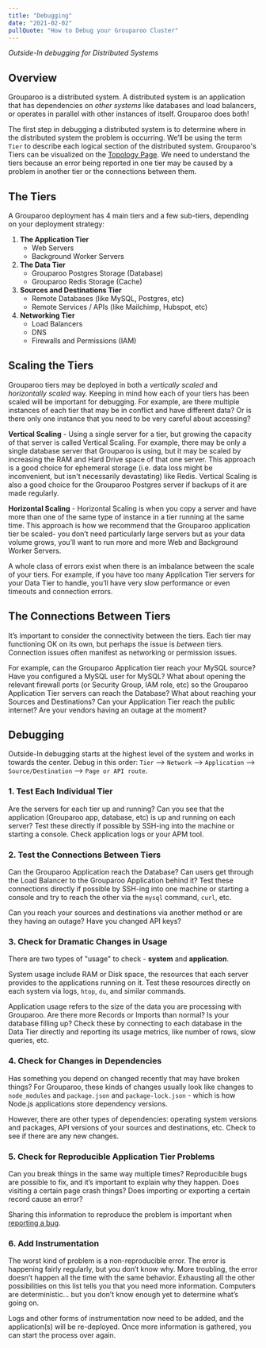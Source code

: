 ```yaml
---
title: "Debugging"
date: "2021-02-02"
pullQuote: "How to Debug your Grouparoo Cluster"
---
```


_Outside-In debugging for Distributed Systems_

## Overview

Grouparoo is a distributed system. A distributed system is an application that has dependencies on _other systems_ like databases and load balancers, or operates in parallel with other instances of itself. Grouparoo does both!

The first step in debugging a distributed system is to determine where in the distributed system the problem is occurring. We’ll be using the term `Tier` to describe each logical section of the distributed system. Grouparoo's Tiers can be visualized on the [Topology Page](/docs/support/network). We need to understand the tiers because an error being reported in one tier may be caused by a problem in another tier or the connections between them.

## The Tiers

A Grouparoo deployment has 4 main tiers and a few sub-tiers, depending on your deployment strategy:

1. **The Application Tier**
   - Web Servers
   - Background Worker Servers
2. **The Data Tier**
   - Grouparoo Postgres Storage (Database)
   - Grouparoo Redis Storage (Cache)
3. **Sources and Destinations Tier**
   - Remote Databases (like MySQL, Postgres, etc)
   - Remote Services / APIs (like Mailchimp, Hubspot, etc)
4. **Networking Tier**
   - Load Balancers
   - DNS
   - Firewalls and Permissions (IAM)

## Scaling the Tiers

Grouparoo tiers may be deployed in both a _vertically scaled_ and _horizontally scaled_ way. Keeping in mind how each of your tiers has been scaled will be important for debugging. For example, are there multiple instances of each tier that may be in conflict and have different data? Or is there only one instance that you need to be very careful about accessing?

**Vertical Scaling** - Using a single server for a tier, but growing the capacity of that server is called Vertical Scaling. For example, there may be only a single database server that Grouparoo is using, but it may be scaled by increasing the RAM and Hard Drive space of that one server. This approach is a good choice for ephemeral storage (i.e. data loss might be inconvenient, but isn't necessarily devastating) like Redis. Vertical Scaling is also a good choice for the Grouparoo Postgres server if backups of it are made regularly.

**Horizontal Scaling** - Horizontal Scaling is when you copy a server and have more than one of the same type of instance in a tier running at the same time. This approach is how we recommend that the Grouparoo application tier be scaled- you don’t need particularly large servers but as your data volume grows, you’ll want to run more and more Web and Background Worker Servers.

A whole class of errors exist when there is an imbalance between the scale of your tiers. For example, if you have too many Application Tier servers for your Data Tier to handle, you’ll have very slow performance or even timeouts and connection errors.

## The Connections Between Tiers

It’s important to consider the connectivity between the tiers. Each tier may functioning OK on its own, but perhaps the issue is _between_ tiers. Connection issues often manifest as networking or permission issues.

For example, can the Grouparoo Application tier reach your MySQL source? Have you configured a MySQL user for MySQL? What about opening the relevant firewall ports (or Security Group, IAM role, etc) so the Grouparoo Application Tier servers can reach the Database? What about reaching your Sources and Destinations? Can your Application Tier reach the public internet? Are your vendors having an outage at the moment?

## Debugging

Outside-In debugging starts at the highest level of the system and works in towards the center. Debug in this order: `Tier` --> `Network` --> `Application` --> `Source/Destination` --> `Page or API route`.

### 1. Test Each Individual Tier

Are the servers for each tier up and running? Can you see that the application (Grouparoo app, database, etc) is up and running on each server? Test these directly if possible by SSH-ing into the machine or starting a console. Check application logs or your APM tool.

### 2. Test the Connections Between Tiers

Can the Grouparoo Application reach the Database? Can users get through the Load Balancer to the Grouparoo Application behind it? Test these connections directly if possible by SSH-ing into one machine or starting a console and try to reach the other via the `mysql` command, `curl`, etc.

Can you reach your sources and destinations via another method or are they having an outage? Have you changed API keys?

### 3. Check for Dramatic Changes in Usage

There are two types of "usage" to check - **system** and **application**.

System usage include RAM or Disk space, the resources that each server provides to the applications running on it. Test these resources directly on each system via logs, `htop`, `du`, and similar commands.

Application usage refers to the size of the data you are processing with Grouparoo. Are there more Records or Imports than normal? Is your database filling up? Check these by connecting to each database in the Data Tier directly and reporting its usage metrics, like number of rows, slow queries, etc.

### 4. Check for Changes in Dependencies

Has something you depend on changed recently that may have broken things? For Grouparoo, these kinds of changes usually look like changes to `node_modules` and `package.json` and `package-lock.json` - which is how Node.js applications store dependency versions.

However, there are other types of dependencies: operating system versions and packages, API versions of your sources and destinations, etc. Check to see if there are any new changes.

### 5. Check for Reproducible Application Tier Problems

Can you break things in the same way multiple times? Reproducible bugs are possible to fix, and it’s important to explain why they happen. Does visiting a certain page crash things? Does importing or exporting a certain record cause an error?

Sharing this information to reproduce the problem is important when [reporting a bug](/docs/support).

### 6. Add Instrumentation

The worst kind of problem is a non-reproducible error. The error is happening fairly regularly, but you don’t know why. More troubling, the error doesn’t happen all the time with the same behavior. Exhausting all the other possibilities on this list tells you that you need more information. Computers are deterministic... but you don’t know enough yet to determine what’s going on.

Logs and other forms of instrumentation now need to be added, and the application(s) will be re-deployed. Once more information is gathered, you can start the process over again.
